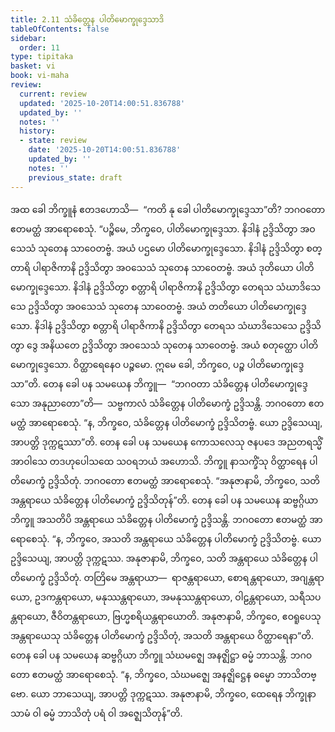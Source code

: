 ```yaml
---
title: 2.11 သံခိတ္တေန ပါတိမောက္ခုဒ္ဒေသာဒိ
tableOfContents: false
sidebar:
  order: 11
type: tipitaka
basket: vi
book: vi-maha
review:
  current: review
  updated: '2025-10-20T14:00:51.836788'
  updated_by: ''
  notes: ''
  history:
  - state: review
    date: '2025-10-20T14:00:51.836788'
    updated_by: ''
    notes: ''
    previous_state: draft
---
```



<DynamicBreadcrumb />


<ReviewStatus review={frontmatter.review} showDetails={true} />

<HypothesisAnnotation frontmatter={frontmatter} />

<Division number="150" book="vi-maha" e="ch" v="3" p="151">

<Paragraph number="624" book="vi-maha">
အထ ခေါ ဘိက္ခူနံ ဧတဒဟောသိ—  “ကတိ နု ခေါ ပါတိမောက္ခုဒ္ဒေသာ”တိ? ဘဂဝတော ဧတမတ္ထံ အာရောစေသုံ. “ပဉ္စိမေ, ဘိက္ခဝေ, ပါတိမောက္ခုဒ္ဒေသာ. နိဒါနံ ဥဒ္ဒိသိတွာ အဝသေသံ သုတေန သာဝေတဗ္ဗံ. အယံ ပဌမော ပါတိမောက္ခုဒ္ဒေသော. နိဒါနံ ဥဒ္ဒိသိတွာ စတ္တာရိ ပါရာဇိကာနိ ဥဒ္ဒိသိတွာ အဝသေသံ သုတေန သာဝေတဗ္ဗံ. အယံ ဒုတိယော ပါတိမောက္ခုဒ္ဒေသော. နိဒါနံ ဥဒ္ဒိသိတွာ စတ္တာရိ ပါရာဇိကာနိ ဥဒ္ဒိသိတွာ တေရသ သံဃာဒိသေသေ ဥဒ္ဒိသိတွာ အဝသေသံ သုတေန သာဝေတဗ္ဗံ. အယံ တတိယော ပါတိမောက္ခုဒ္ဒေသော. နိဒါနံ ဥဒ္ဒိသိတွာ စတ္တာရိ ပါရာဇိကာနိ ဥဒ္ဒိသိတွာ တေရသ သံဃာဒိသေသေ ဥဒ္ဒိသိတွာ ဒွေ အနိယတေ ဥဒ္ဒိသိတွာ အဝသေသံ သုတေန သာဝေတဗ္ဗံ. အယံ စတုတ္ထော ပါတိမောက္ခုဒ္ဒေသော. ဝိတ္ထာရေနေဝ ပဉ္စမော. ဣမေ ခေါ, ဘိက္ခဝေ, ပဉ္စ ပါတိမောက္ခုဒ္ဒေသာ”တိ.
</Paragraph>

<Paragraph number="625" book="vi-maha">
တေန ခေါ ပန သမယေန ဘိက္ခူ—  “ဘဂဝတာ သံခိတ္တေန ပါတိမောက္ခုဒ္ဒေသော အနုညာတော”တိ—  သဗ္ဗကာလံ သံခိတ္တေန ပါတိမောက္ခံ ဥဒ္ဒိသန္တိ. ဘဂဝတော ဧတမတ္ထံ အာရောစေသုံ. “န, ဘိက္ခဝေ, သံခိတ္တေန ပါတိမောက္ခံ ဥဒ္ဒိသိတဗ္ဗံ. ယော ဥဒ္ဒိသေယျ, အာပတ္တိ ဒုက္ကဋဿာ”တိ.
</Paragraph>

<Paragraph number="626" book="vi-maha">
တေန ခေါ ပန သမယေန ကောသလေသု ဇနပဒေ အညတရသ္မိံ အာဝါသေ တဒဟုပေါသထေ သဝရဘယံ အဟောသိ. ဘိက္ခူ နာသက္ခိံသု ဝိတ္ထာရေန ပါတိမောက္ခံ ဥဒ္ဒိသိတုံ. ဘဂဝတော ဧတမတ္ထံ အာရောစေသုံ. “အနုဇာနာမိ, ဘိက္ခဝေ, သတိ အန္တရာယေ သံခိတ္တေန ပါတိမောက္ခံ ဥဒ္ဒိသိတုန်”တိ.
</Paragraph>

<Paragraph number="627" book="vi-maha">
တေန ခေါ ပန သမယေန ဆဗ္ဗဂ္ဂိယာ ဘိက္ခူ အသတိပိ အန္တရာယေ သံခိတ္တေန ပါတိမောက္ခံ ဥဒ္ဒိသန္တိ. ဘဂဝတော ဧတမတ္ထံ အာရောစေသုံ. “န, ဘိက္ခဝေ, အသတိ အန္တရာယေ သံခိတ္တေန ပါတိမောက္ခံ ဥဒ္ဒိသိတဗ္ဗံ. ယော ဥဒ္ဒိသေယျ, အာပတ္တိ ဒုက္ကဋဿ. အနုဇာနာမိ, ဘိက္ခဝေ, သတိ အန္တရာယေ သံခိတ္တေန ပါတိမောက္ခံ ဥဒ္ဒိသိတုံ. တတြိမေ အန္တရာယာ—  ရာဇန္တရာယော, စောရန္တရာယော, အဂျန္တရာယော, ဥဒကန္တရာယော, မနုဿန္တရာယော, အမနုဿန္တရာယော, ဝါဠန္တရာယော, သရီသပန္တရာယော, ဇီဝိတန္တရာယော, ဗြဟ္မစရိယန္တရာယောတိ. အနုဇာနာမိ, ဘိက္ခဝေ, ဧဝရူပေသု အန္တရာယေသု သံခိတ္တေန ပါတိမောက္ခံ ဥဒ္ဒိသိတုံ, အသတိ အန္တရာယေ ဝိတ္ထာရေနာ”တိ.
</Paragraph>

<Paragraph number="628" book="vi-maha">
တေန ခေါ ပန သမယေန ဆဗ္ဗဂ္ဂိယာ ဘိက္ခူ သံဃမဇ္ဈေ အနဇ္ဈိဋ္ဌာ ဓမ္မံ ဘာသန္တိ. ဘဂဝတော ဧတမတ္ထံ အာရောစေသုံ. “န, ဘိက္ခဝေ, သံဃမဇ္ဈေ အနဇ္ဈိဋ္ဌေန ဓမ္မော ဘာသိတဗ္ဗော. ယော ဘာသေယျ, အာပတ္တိ ဒုက္ကဋဿ. အနုဇာနာမိ, ဘိက္ခဝေ, ထေရေန ဘိက္ခုနာ သာမံ ဝါ ဓမ္မံ ဘာသိတုံ ပရံ ဝါ အဇ္ဈေသိတုန်”တိ.
</Paragraph>
</Division>